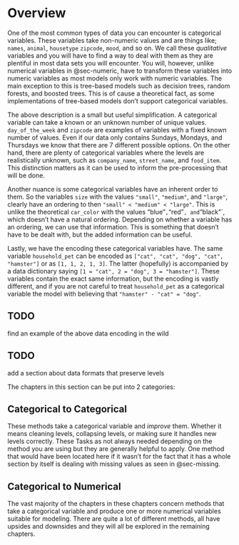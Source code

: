 # Overview {#sec-categorical}

One of the most common types of data you can encounter is categorical variables. These variables take non-numeric values and are things like; `names`, `animal`, `housetype` `zipcode`, `mood`, and so on. We call these *qualitative* variables and you will have to find a way to deal with them as they are plentiful in most data sets you will encounter. You will, however, unlike numerical variables in @sec-numeric, have to transform these variables into numeric variables as most models only work with numeric variables. The main exception to this is tree-based models such as decision trees, random forests, and boosted trees. This is of cause a theoretical fact, as some implementations of tree-based models don't support categorical variables.

The above description is a small but useful simplification. A categorical variable can take a known or an unknown number of unique values. `day_of_the_week` and `zipcode` are examples of variables with a fixed known number of values. Even if our data only contains Sundays, Mondays, and Thursdays we know that there are 7 different possible options. On the other hand, there are plenty of categorical variables where the levels are realistically unknown, such as `company_name`, `street_name`, and `food_item`. This distinction matters as it can be used to inform the pre-processing that will be done.

Another nuance is some categorical variables have an inherent order to them. So the variables `size` with the values `"small"`, `"medium"`, and `"large"`, clearly have an ordering to then `"small" < "medium" < "large"`. This is unlike the theoretical `car_color` with the values "blue"`, `"red"`, and `"black"`, which doesn't have a natural ordering. Depending on whether a variable has an ordering, we can use that information. This is something that doesn't have to be dealt with, but the added information can be useful.

Lastly, we have the encoding these categorical variables have. The same variable `household_pet` can be encoded as `["cat", "cat", "dog", "cat", "hamster"]` or as `[1, 1, 2, 1, 3]`. The latter (hopefully) is accompanied by a data dictionary saying `[1 = "cat", 2 = "dog", 3 = "hamster"]`. These variables contain the exact same information, but the encoding is vastly different, and if you are not careful to treat `household_pet` as a categorical variable the model with believing that `"hamster" - "cat" = "dog"`.

::: {.callout-caution}
# TODO

find an example of the above data encoding in the wild
:::

::: {.callout-caution}
# TODO

add a section about data formats that preserve levels
:::

The chapters in this section can be put into 2 categories:

## Categorical to Categorical

These methods take a categorical variable and *improve* them. Whether it means cleaning levels, collapsing levels, or making sure it handles new levels correctly. These Tasks as not always needed depending on the method you are using but they are generally helpful to apply. One method that would have been located here if it wasn't for the fact that it has a whole section by itself is dealing with missing values as seen in @sec-missing.

## Categorical to Numerical

The vast majority of the chapters in these chapters concern methods that take a categorical variable and produce one or more numerical variables suitable for modeling. There are quite a lot of different methods, all have upsides and downsides and they will all be explored in the remaining chapters.
